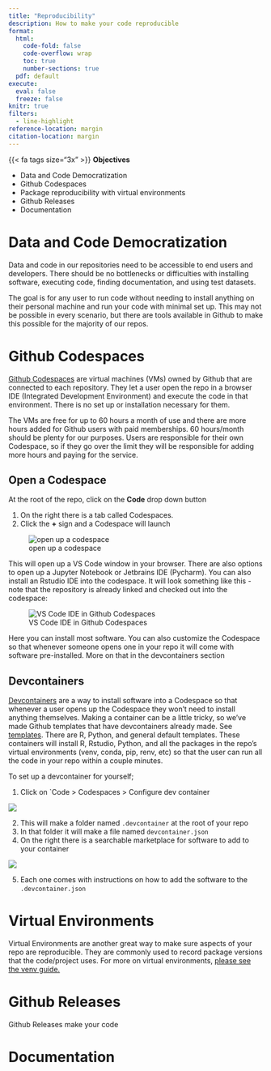 ```yaml
---
title: "Reproducibility"
description: How to make your code reproducible
format: 
  html:
    code-fold: false
    code-overflow: wrap
    toc: true
    number-sections: true
  pdf: default
execute: 
  eval: false
  freeze: false
knitr: true
filters: 
  - line-highlight
reference-location: margin
citation-location: margin
---
```


::: {.note .medframe}
{{< fa tags size="3x" >}} **Objectives**

-   Data and Code Democratization
-   Github Codespaces
-   Package reproducibility with virtual environments
-   Github Releases
-   Documentation
:::

# Data and Code Democratization

Data and code in our repositories need to be accessible to end users and developers. There should be no bottlenecks or difficulties with installing software, executing code, finding documentation, and using test datasets.

The goal is for any user to run code without needing to install anything on their personal machine and run your code with minimal set up. This may not be possible in every scenario, but there are tools available in Github to make this possible for the majority of our repos.

# Github Codespaces

[Github Codespaces](https://github.com/features/codespaces) are virtual machines (VMs) owned by Github that are connected to each repository. They let a user open the repo in a browser IDE (Integrated Development Environment) and execute the code in that environment. There is no set up or installation necessary for them.

The VMs are free for up to 60 hours a month of use and there are more hours added for Github users with paid memberships. 60 hours/month should be plenty for our purposes. Users are responsible for their own Codespace, so if they go over the limit they will be responsible for adding more hours and paying for the service.

## Open a Codespace

At the root of the repo, click on the **Code** drop down button

1.  On the right there is a tab called Codespaces.
2.  Click the **+** sign and a Codespace will launch

![open up a codespace](images/codespace.png)

This will open up a VS Code window in your browser. There are also options to open up a Jupyter Notebook or Jetbrains IDE (Pycharm). You can also install an Rstudio IDE into the codespace. It will look something like this - note that the repository is already linked and checked out into the codespace:

![VS Code IDE in Github Codespaces](images/codespace_vscode.jpg)

Here you can install most software. You can also customize the Codespace so that whenever someone opens one in your repo it will come with software pre-installed. More on that in the devcontainers section

## Devcontainers

[Devcontainers](https://docs.github.com/en/codespaces/setting-up-your-project-for-codespaces/adding-a-dev-container-configuration/introduction-to-dev-containers) are a way to install software into a Codespace so that whenever a user opens up the Codespace they won't need to install anything themselves. Making a container can be a little tricky, so we've made Github templates that have devcontainers already made. See [templates](tools/templates.qmd). There are R, Python, and general default templates. These containers will install R, Rstudio, Python, and all the packages in the repo's virtual environments (venv, conda, pip, renv, etc) so that the user can run all the code in your repo within a couple minutes.

To set up a devcontainer for yourself;

1.  Click on \`Code \> Codespaces \> Configure dev container

![](images/devcontainer.jpg)

2.  This will make a folder named `.devcontainer` at the root of your repo
3.  In that folder it will make a file named `devcontainer.json`
4.  On the right there is a searchable marketplace for software to add to your container

![](images/devmarket.jpg)

5.  Each one comes with instructions on how to add the software to the `.devcontainer.json`

# Virtual Environments

Virtual Environments are another great way to make sure aspects of your repo are reproducible. They are commonly used to record package versions that the code/project uses. For more on virtual environments, [please see the venv guide.](renv.qmd)

# Github Releases

Github Releases make your code

# Documentation
